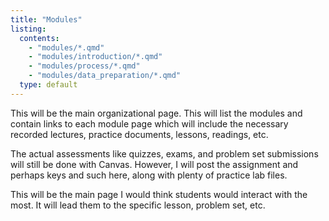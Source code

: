 ```yaml
---
title: "Modules"
listing:
  contents: 
    - "modules/*.qmd"
    - "modules/introduction/*.qmd"
    - "modules/process/*.qmd"
    - "modules/data_preparation/*.qmd"
  type: default
---
```


This will be the main organizational page. This will list the modules and contain links to each module page which will include the necessary recorded lectures, practice documents, lessons, readings, etc.

The actual assessments like quizzes, exams, and problem set submissions will still be done with Canvas. However, I will post the assignment and perhaps keys and such here, along with plenty of practice lab files.

This will be the main page I would think students would interact with the most. It will lead them to the specific lesson, problem set, etc.
